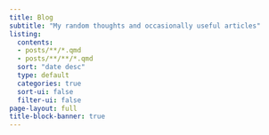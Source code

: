 ```yaml
---
title: Blog
subtitle: "My random thoughts and occasionally useful articles"
listing:
  contents: 
  - posts/**/*.qmd
  - posts/**/**/*.qmd
  sort: "date desc"
  type: default
  categories: true
  sort-ui: false
  filter-ui: false
page-layout: full
title-block-banner: true
---
```

